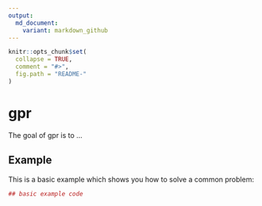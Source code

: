 ```yaml
---
output:
  md_document:
    variant: markdown_github
---
```


<!-- README.md is generated from README.Rmd. Please edit that file -->

```r
knitr::opts_chunk$set(
  collapse = TRUE,
  comment = "#>",
  fig.path = "README-"
)
```

# gpr

The goal of gpr is to ...

## Example

This is a basic example which shows you how to solve a common problem:

```r
## basic example code
```
